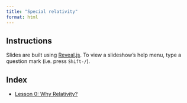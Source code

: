 ```yaml
---
title: "Special relativity"
format: html
---
```


## Instructions

Slides are built using [Reveal.js](https://revealjs.com). To view a slideshow’s help menu, type a question mark (i.e. press `Shift-/`).

## Index

* [Lesson 0: Why Relativity?](lessons/lesson-0.html)


[q]: # "\* [Lesson 1: The Basics of Relativity](lessons/lesson-1.html)"
[w]: # "\* This lesson was covered over two classes and talked about both the axioms of relativity and time dilation."
[e]: # "\* [Lesson 2: Length Contraction](lessons/lesson-2.html)"
[r]: # "\* [Lesson 3: Simultaneity](lessons/lesson-3.html)"
[t]: # "\* [Lesson 4: The Lorentz Transform](lessons/lesson-4.html)"
[y]: # "\* [Lesson 5: Velocity Addition](lessons/lesson-5.html)"
[u]: # "\* [Lesson 6: Invariants and Causality](lessons/lesson-6.html)"
[i]: # "\* [Lesson 7: Paradoxes](lessons/lesson-7.html)"
